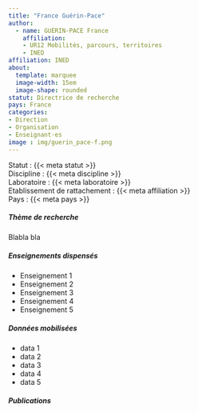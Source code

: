 ```yaml
---
title: "France Guérin-Pace"
author: 
  - name: GUÉRIN-PACE France 
    affiliation: 
    - UR12 Mobilités, parcours, territoires 
    - INED
affiliation: INED    
about:
  template: marquee
  image-width: 15em
  image-shape: rounded
statut: Directrice de recherche
pays: France
categories: 
- Direction
- Organisation
- Enseignant·es
image : img/guerin_pace-f.png
---
```



Statut : {{< meta statut >}}  
Discipline : {{< meta discipline >}}  
Laboratoire : {{< meta laboratoire >}}   
Etablissement de rattachement : {{< meta affiliation >}}   
Pays : {{< meta pays >}}  

:::{#id-name}
:::

#####  Thème de recherche

Blabla bla

:::{#id-name}

:::



#####  Enseignements dispensés
- Enseignement 1
- Enseignement 2
- Enseignement 3
- Enseignement 4
- Enseignement 5

#####  Données mobilisées
- data 1
- data 2
- data 3
- data 4
- data 5
  
#####  Publications

::: {#refs}

:::